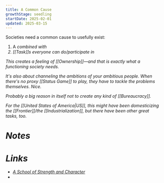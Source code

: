 ```yaml
---
title: A Common Cause
growthStage: seedling
startDate: 2025-02-01
updated: 2025-03-15
---
```


Societies need a common cause to usefully exist:

1. A <I to="Purpose"/> combined with
2. [[Task]]s everyone can do/participate in

This creates a feeling of [[Ownership]]—and that is exactly what a functioning society needs.

It's also about channeling the ambitions of your ambitious people. When there's no proxy [[Status Game]] to play, they have to tackle the problems themselves. Nice.

Probably a big reason in itself not to create any kind of [[Bureaucracy]].

For the [[United States of America|US]], this might have been domesticizing the [[Frontier]]/the [[Industrialization]], but there have been other great tasks, too.

# Notes


# Links
- [A School of Strength and Character](https://www.palladiummag.com/2023/03/30/a-school-of-strength-and-character/?ref=approachwithalacrity.com)
-
